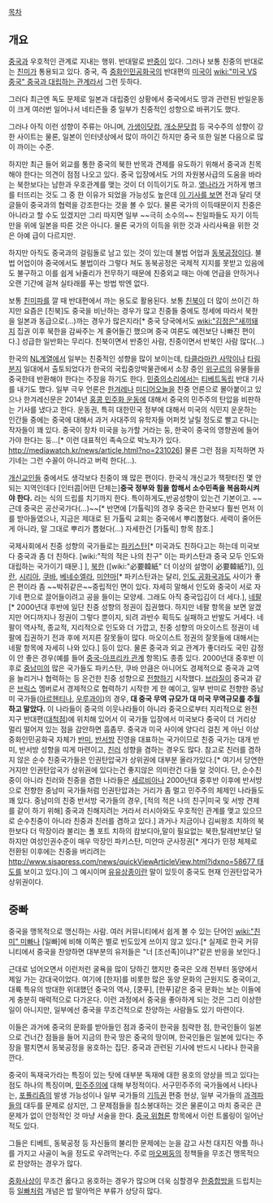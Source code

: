 [[목차]]
== 개요 ==

[[중국]]과 우호적인 관계로 지내는 행위. 반대말로 [[반중]]이 있다. 그러나 보통 친중의 반대로는 [[친미]]가 통용되고 있다. 중국, 즉 [[중화인민공화국]]의 반대편의 [[미국]]이 [[wiki:"미국 VS 중국" 중국과 대립하는 관계라서]] 그런 듯하다.

그러다 최근엔 독도 문제로 일본과 대립중인 상황에서 중국에서도 땅과 관련된 반일운동이 크게 여러번 일어나서 네티즌들 중 일부가 친중적인 성향으로 바뀌기도 했다.

그러나 아직 이런 성향이 주류는 아니며, [[가생이닷컴]], [[개소문닷컴]] 등 국수주의 성향이 강한 사이트는 물론, 일본이 인터넷상에서 많이 까이긴 하지만 중국 또한 일본 다음으로 많이 까이는 수준.

하지만 최근 들어 외교를 통한 중국의 북한 반목과 견제를 유도하기 위해서 중국과 친목해야 한다는 의견이 점점 나오고 있다. 중국 입장에서도 거의 자원봉사급의 도움을 바라는 북한보다는 남한과 우호관계를 맺는 것이 더 이득이기도 하고. [[일본|옆나라]]가 거하게 병크를 터뜨리는 것도 그 중 한 이유가 되었을 가능성도 높은데 [http://m.news.naver.com/read.nhn?sid1=100&oid=001&aid=0006985332 이 기사를 보면] 전과 달리 댓글들이 중국과의 협력을 강조한다는 것을 볼 수 있다. 물론 국가의 이득때문이지 친중은 아니라고 할 수도 있겠지만 그리 따지면 일부 ~~극히 소수의~~ 친일파들도 자기 이득만을 위에 일본을 따른 것은 아니다. 물론 국가의 이득을 위한 것과 사리사욕을 위한 것은 아예 급이 다르지만.

하지만 아직도 중국과의 걸림돌로 남고 있는 것이 있는데 불법 어업과 [[동북공정]]이다. 불법 어업이야 중국에서도 불법이라 그렇다 쳐도 동북공정은 국제적 지지를 못받고 있음에도 불구하고 이를 쉽게 놔줄리가 전무하기 때문에 친중외교 때는 아예 언급을 안하거나 오랜 기간에 걸쳐 실타래를 푸는 방법 밖엔 없다.

보통 [[친미파]]를 깔 때 반대편에서 까는 용도로 활용된다. 보통 [[친북]]이 더 많이 쓰이긴 하지만 요즘은 [친북]도 중국을 비난하는 경우가 많고 친중들 중에도 정세에 따라서 북한을 일본과 동급으로(...)까는 경우가 많은지라[* 중국 당국에서도 [[wiki:"김정은"새끼돼지]] 집권 이후 북한을 감싸주는 게 줄어들긴 했으며 중국 여론도 예전보단 나빠진 편이다.] 성급한 일반화는 무리다. 친북이면서 반중인 사람, 친중이면서 반북인 사람 많다(...)

한국의 [[NL]]계열에서 일부는 친중적인 성향을 많이 보이는데, [[타클라마칸 사막]]이나 [[타림 분지]] 일대에서 출토되었다가 한국의 국립중앙박물관에서 소장 중인 [[위구르]]의 유물들을 중국한테 반환해야 한다는 주장을 하기도 한다. [[민중의소리]]에서는 [[티베트]]독립 반대 기사를 내기도 했다. 일부 극우 언론은 [[한겨레]]나 [[미디어오늘]]을 친중 언론으로 몰아붙이고 있으나 한겨레신문은 2014년 [[홍콩 민주화 운동]]에 대해서 중국의 민주주의 탄압을 비판하는 기사를 냈다고 한다. 
운동권, 특히 대한민국 정부에 대해서 미국의 식민지 운운하는 인간들 중에는 중국에 대해서 과거 사대주의 유학자들 어퍼컷 날릴 정도로 빨고 다니는 작자들이 꽤 있다. 중국이 장차 미국을 능가할 거라는 둥, 한국이 중국의 영향권에 들어가야 한다는 둥...[* 이런 대표적인 족속으로 박노자가 있다. http://mediawatch.kr/news/article.html?no=231026] 물론 그런 점을 지적하면 자기네는 그런 수꼴이 아니라고 버럭 한다(...).

[[개신교]]인들 중에서도 생각보다 친중이 꽤 많은 편이다. 한국식 개신교가 잭팟터진 몇 안되는 지역인데다 [인터콥|어떤 단체는]''' 중국 정부와 힘을 합해서 소수민족을 복음화시켜야 한다.''' 라는 식의 드립를 치기까지 한다. 특이하게도,반공성향이 있는건 기본이고. ~~근데 중국은 공산국가다(...)~~[* 반면에 [가톨릭]의 경우 중국은 한국보다 훨씬 먼저 이를 받아들였으나, 지금은 제대로 된 가톨릭 교회는 중국에서 뿌리뽑혔다. 세력이 줄어든게 아니라, 말 그대로 뿌리가 뽑혔다(...) 자세한건 [가톨릭] 항목 참조.]

국제사회에서 친중 성향의 국가들로는 [[파키스탄]][* 미국과도 친하다고는 하는데 미국보다 중국과 좀 더 친하다. [wiki:"적의 적은 나의 친구" 이는 파키스탄과 중국 모두 인도와 대립하는 국가이기 때문.] ], [[북한]] ([wiki:"必要韓紙" 더 이상의 설명이 必要韓紙?]), [[이란]], [[시리아]], [[쿠바]], [[베네수엘라]], [[미얀마]][* 파키스탄과는 달리, [[인도 공화국]]과도 사이가 좋은 편이라 좀 ~~박쥐같은~~중립적인 면이 있다. 자세히 말해서 인도와 중국이 서로 자기네 편으로 끌어들이려고 공을 들이는 모양세. 그래도 아직 중국입김이 더 세다.], [[네팔]][* 2000년대 후반에 일단 친중 성향의 정권이 집권했다. 하지만 네팔 항목을 보면 알겠지만 어디까지나 정권이 그렇다 뿐이지, 되려 과반수 획득도 실패하고 반발도 거세다. 네팔이 역사적, 종교적, 지리적으로 인도와 더 가깝고, 친중 성향의 마오이스트 정권이 네팔에 집권하기 전과 후에 저지른 잘못들이 많다. 마오이스트 정권의 잘못들에 대해서는 네팔 항목에 자세히 나와 있다.] 등이 있다. 물론 중국과 외교 관계가 좋더라도 국민 감정이 안 좋은 경우(예를 들어 [[중국-아프리카 관계]] 항목)도 종종 있다. 2000년대 중후반 이후로 [[중남미]]의 많은 국가들도 파키스탄, 쿠바 만큼은 아니어도 경제적으로 중국과 교역을 늘리거나 협력하는 등 온건한 친중 성향으로 [[전향]]하기 시작했다. [[브라질]]이 중국과 같은 [[브릭스]] 멤버로서 경제적으로 협력하기 시작한 게 한 예이고, 일부 반미로 전향한 중남미 국가들([[아르헨티나]], [[우루과이]])의 경우, '''대 중국 무역 규모가 대 미국 무역규모를 추월하고 말았다.''' 이 나라들이 중국의 이웃나라들이 아니라 중국으로부터 지리적으로 완전 지구 반대편([[대척점]])에 위치해 있어서 이 국가들 입장에서 미국보다 중국이 더 거리상 멀리 떨어져 있는 점을 감안하면 흠좀무. 중국과 미국 사이에 양다리 걸친 게 아닌 이상 중화인민공화국 자체가 [[반미]], [[반서방]] 진영을 대표하는 국가이므로 친중 국가는 대개 반미, 반서방 성향을 띠게 마련이고, [[친러]] 성향을 겸하는 경우도 많다. 참고로 친러를 겸하지 않은 순수 친중국가들은 인권탄압국가 상위권에 대부분 올라가있다.[* 여기서 당연한거지만 인권탄압국가 상위권에 있다는건 좋지않은 의미란건 다들 알 것이다. 단, 순수친중이 아니라 친러와 친중을 겸한 나라들은 [[세르비아]]나 2000년대 중후반 이후에 반서방으로 전향한 중남미 국가들처럼 인권탄압과는 거리가 좀 멀고 민주주의 체제인 나라들도 꽤 있다. 중남미의 친중 반서방 국가들의 경우, [적의 적은 나의 친구|미국 및 서방 견제를 같이 하기 위해] 중국과 친해지려는 거라서 러시아와도 우호적인 관계를 맺고 있으므로 순수친중이 아니라 친중과 친러를 겸하고 있다.] 과거나 지금이나 김씨왕조 치하의 북한보다 더 막장이라 불리는 폴 포트 치하의 캄보디아,말이 필요없는 북한,탈레반보단 덜하지만 여성인권수준이 매우 막장인 파키스탄, 미얀마 군사정권[* 게다가 민정 체제로 전환된 이후에는 친중을 버리려는 [[http://www.sisapress.com/news/quickViewArticleView.html?idxno=58677 태도]]를 보이고 있다.]이 그 예시이며 [[유유상종]]이란 말이 있듯이 중국도 현재 인권탄압국가 상위권이다.
== 중빠 ==
중국을 맹목적으로 맹신하는 사람. 여러 커뮤니티에서 쉽게 볼 수 있는 단어인 [[wiki:"친미" 미빠]]나 [일빠]에 비해 이쪽은 별로 빈도있게 쓰이지 않고 있다.[* 실제로 한국 커뮤니티에서 중국을 찬양하면 대부분의 유저들은 "너 [조선족]이냐?"같은 반응을 보인다.]

근대로 넘어오면서 이런저런 굴욕을 많이 당하긴 했지만 중국은 오래 전부터 동양에서 제일 가는 강대국이었다. 여기에 [한자]를 비롯한 많은 동양 문화의 근원지도 중국이고, 대륙 특유의 방대한 위대했던 중국의 역사, [쿵푸], [한푸]같은 중국 문화는 보는 이들에게 충분히 매력적으로 다가온다. 이런 과정에서 중국을 좋아하게 되는 것은 그리 이상한 일이 아니지만, 일부에선 중국을 무조건적으로 찬양하는 사람들도 있기 마련이다.   

이들은 과거에 중국의 문화를 받아들인 점과 중국이 한국을 침략한 점, 한국인들이 일본으로 건너간 점들을 들어 지금의 한국 땅은 중국의 땅이며, 한국인들은 일본에 있다는 주장을 펼치면서 동북공정을 옹호하는 집단. 중국과 관련된 기사에 반드시 나타나 한국을 깐다.

중국이 독재국가라는 특징이 있는 탓에 대부분 독재에 대한 옹호의 양상을 띄고 있다는 점도 하나의 특징이며, [[민주주의]]에 대해 부정적이다. 서구민주주의 국가들에서 나타나는, [[포퓰리즘]]의 발생 가능성이나 일부 국가들의 [[기득권]] 편중 현상, 일부 국가들의 [[티 파티|과]][[국민전선|격]][[네오 나치|파]][[제노포비아|들]]의 대두를 문제로 삼지만, 그 문제점들을 침소봉대하는 것은 물론이고 마치 중국은 큰 문제가 없이 안정적인 것 마냥 서술을 한다. [[중국 위협론]] 항목에서 이런 트롤링이 일어난 적도 있다.

그들은 티베트, 동북공정 등 자신들의 불리한 문제에는 눈을 감고 사천 대지진 악플 하나를 가지고 사골이 녹을 정도로 우려먹는다. 주로 [[마오쩌둥]]의 정책들을 무조건 맹목적으로 찬양하는 경우가 많다.

[[중화사상]]이 무조건 옳다고 옹호하는 경우가 많으며 더욱 심할경우 [[한중합방]]을 드립치는 등 [[일빠]]처럼 개념은 밥 말아먹은 부류가 상당히 많다.

